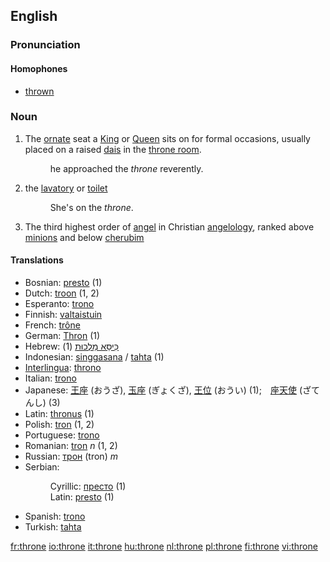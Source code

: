 ==English==

===Pronunciation===
====Homophones====
*[[thrown]]

===Noun===
{{en-noun}}

#The [[ornate]] seat a [[King]] or [[Queen]] sits on for formal occasions, usually placed on a raised [[dais]] in the [[throne room]].
#:he approached the ''throne'' reverently.
#{{colloquial}} the [[lavatory]] or [[toilet]]
#:She's on the ''throne''.
#{{cattag|Biblical tradition}} The third highest order of [[angel]] in Christian [[angelology]], ranked above [[minion]]s and below [[cherub]]im

====Translations====
*Bosnian: [[presto]] {{m}} (1)
*Dutch: [[troon]] {{m}} (1, 2)
*Esperanto: [[trono]]
*Finnish: [[valtaistuin]]
*French: [[trône]] {{m}}
*German: [[Thron]] {{m}} (1)
*Hebrew: [[כיסא מלכות|כִּיסֵּא מַלְכוּת]] {{m}} (1)
*Indonesian: [[singgasana]] / [[tahta]] (1)
*[[Interlingua]]: [[throno]]
*Italian: [[trono]] {{m}}
*Japanese: [[王座]] (おうざ), [[玉座]] (ぎょくざ), [[王位]] (おうい) (1);　[[座天使]] (ざてんし) (3)
*Latin: [[thronus]] {{m}} (1)
*Polish: [[tron]] {{m}} (1, 2)
*Portuguese: [[trono]]
*Romanian: [[tron]] ''n'' (1, 2)
*Russian: [[трон]] (tron) ''m''
*Serbian:
*:Cyrillic: [[престо]] {{m}} (1)
*:Latin: [[presto]] {{m}} (1)
*Spanish: [[trono]] {{m}}
*Turkish: [[tahta]]

[[fr:throne]]
[[io:throne]]
[[it:throne]]
[[hu:throne]]
[[nl:throne]]
[[pl:throne]]
[[fi:throne]]
[[vi:throne]]